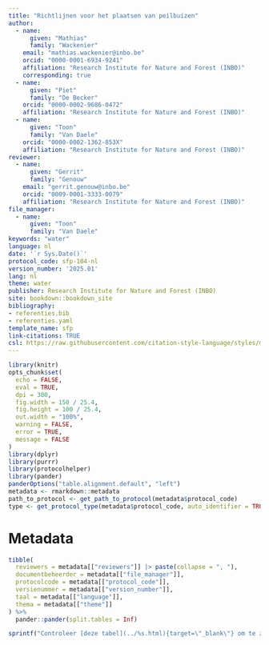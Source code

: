```yaml
---
title: "Richtlijnen voor het plaatsen van peilbuizen"
author:
  - name: 
      given: "Mathias"
      family: "Wackenier"
    email: "mathias.wackenier@inbo.be"
    orcid: "0000-0001-6934-9241"
    affiliation: "Research Institute for Nature and Forest (INBO)"
    corresponding: true
  - name:
      given: "Piet"
      family: "De Becker"
    orcid: "0000-0002-9686-0472"
    affiliation: "Research Institute for Nature and Forest (INBO)"
  - name: 
      given: "Toon"
      family: "Van Daele"
    orcid: "0000-0002-1362-853X"
    affiliation: "Research Institute for Nature and Forest (INBO)"
reviewer:
  - name:
      given: "Gerrit"
      family: "Genouw"
    email: "gerrit.genouw@inbo.be"
    orcid: "0009-0001-3333-0079"
    affiliation: "Research Institute for Nature and Forest (INBO)"
file_manager: 
  - name: 
      given: "Toon"
      family: "Van Daele"
keywords: "water"
language: nl
date: '`r Sys.Date()`'
protocol_code: sfp-104-nl
version_number: '2025.01'
lang: nl
theme: water
publisher: Research Institute for Nature and Forest (INBO)
site: bookdown::bookdown_site
bibliography:
- referenties.bib
- referenties.yaml
template_name: sfp
link-citations: TRUE
csl: https://raw.githubusercontent.com/citation-style-language/styles/master/research-institute-for-nature-and-forest.csl
---
```


```{=html}
<!--
Instructies bij opmaak van het protocol:

Hieronder vind je de verschillende onderdelen van een protocol.
In de bijhorende losse `Rmd` bestanden vind je een beschrijving wat er bij elk onderdeel vermeld moet worden.
Het is in die bestanden dat je moet editeren.
Niet alle onderdelen zijn altijd van toepassing.
Laat in die gevallen de titels staan en vermeld expliciet "niet van toepassing".
-->
```

```r
library(knitr)
opts_chunk$set(
  echo = FALSE,
  eval = TRUE,
  dpi = 300,
  fig.width = 150 / 25.4,
  fig.height = 100 / 25.4,
  out.width = "100%",
  warning = FALSE,
  error = TRUE,
  message = FALSE
)
library(dplyr)
library(purrr)
library(protocolhelper)
library(pander)
panderOptions("table.alignment.default", "left")
metadata <- rmarkdown::metadata
path_to_protocol <- get_path_to_protocol(metadata$protocol_code)
type <- get_protocol_type(metadata$protocol_code, auto_identifier = TRUE)
```

# Metadata {.unnumbered}

```r
tibble(
  reviewers = metadata[["reviewers"]] |> paste(collapse = ", "),
  documentbeheerder = metadata[["file_manager"]],
  protocolcode = metadata[["protocol_code"]],
  versienummer = metadata[["version_number"]],
  taal = metadata[["language"]],
  thema = metadata[["theme"]]
) %>%
  pander::pander(split.tables = Inf)
```

```r
sprintf("Controleer [deze tabel](../%s.html){target=\"_blank\"} om te zien of een meer recente versie beschikbaar is.", type) |> cat() # nolint
```
